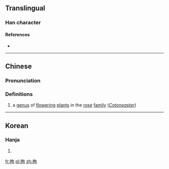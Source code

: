 ==Translingual==

===Han character===
{{Han char|rn=75|rad=木|as=06|sn=10|four=47920|canj=DPA|ids=⿰[[木]][[旬]]}}

====References====
* {{Han ref|kx=0521.130|dkj=14688|dj=0910.070|hdz=21203.020|uh=6812|ud=26642|bh=D1EC|bd=53740}}

----

==Chinese==
{{zh-forms}}

===Pronunciation===
{{zh-pron
|m=xún
|c=ceon4,seon1,seon2
|mc=
|oc=
|ma=
|cat=pn
}}

===Definitions===
# a [[genus]] of [[flower]]ing [[plant]]s in the [[rose]] [[family]] (''[[w:Cotoneaster|Cotoneaster]]'')

----

==Korean==

===Hanja===
{{ko-hanja|hangeul=순|eumhun=|rv=sun|mr=sun|y=swun}}

# {{defn|lang=ko|sort=木06}}

[[fr:栒]]
[[pl:栒]]
[[zh:栒]]
